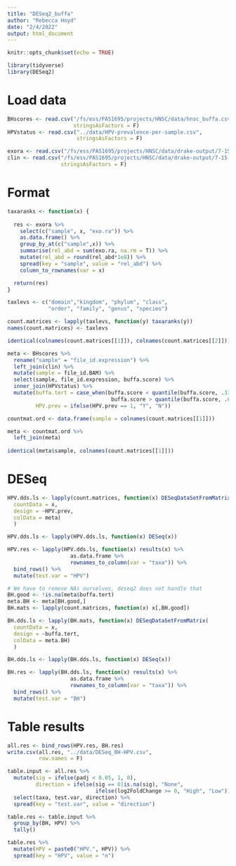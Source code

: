 ```yaml
---
title: "DESeq2_buffa"
author: "Rebecca Hoyd"
date: "2/4/2022"
output: html_document
---
```


```r
knitr::opts_chunk$set(echo = TRUE)

library(tidyverse)
library(DESeq2)
```

# Load data

```r
BHscores <- read.csv("/fs/ess/PAS1695/projects/HNSC/data/hnsc_buffa.csv",
                     stringsAsFactors = F)
HPVstatus <- read.csv("../data/HPV-prevalence-per-sample.csv",
                      stringsAsFactors = F)

exora <- read.csv("/fs/ess/PAS1695/projects/HNSC/data/drake-output/7-15-2021/7-15-2021_tcga_exora-with-taxonomy.csv", stringsAsFactors = F)
clin <- read.csv("/fs/ess/PAS1695/projects/HNSC/data/drake-output/7-15-2021/7-15-2021_tcga_clinical.csv", 
                 stringsAsFactors = F) 
```

# Format

```r
taxaranks <- function(x) {
  
  res <- exora %>%
    select(c("sample", x, "exo.ra")) %>%
    as.data.frame() %>%
    group_by_at(c("sample",x)) %>%
    summarise(rel_abd = sum(exo.ra, na.rm = T)) %>%
    mutate(rel_abd = round(rel_abd*1e8)) %>%
    spread(key = "sample", value = "rel_abd") %>%
    column_to_rownames(var = x)

  return(res)
}
```

```r
taxlevs <- c("domain","kingdom", "phylum", "class",
             "order", "family", "genus", "species")

count.matrices <- lapply(taxlevs, function(y) taxaranks(y))
names(count.matrices) <- taxlevs

identical(colnames(count.matrices[[1]]), colnames(count.matrices[[2]]))
```

```r
meta <- BHscores %>%
  rename("sample" = "file_id.expression") %>%
  left_join(clin) %>%
  mutate(sample = file_id.BAM) %>%
  select(sample, file_id.expression, buffa.score) %>%
  inner_join(HPVstatus) %>%
  mutate(buffa.tert = case_when(buffa.score < quantile(buffa.score, .3333) ~ 0,
                                 buffa.score > quantile(buffa.score, .6666) ~ 1),
         HPV.prev = ifelse(HPV.prev == 1, "Y", "N"))

countmat.ord <- data.frame(sample = colnames(count.matrices[[1]]))

meta <- countmat.ord %>%
  left_join(meta) 
  
identical(meta$sample, colnames(count.matrices[[1]]))

```

# DESeq

```r
HPV.dds.ls <- lapply(count.matrices, function(x) DESeqDataSetFromMatrix(
  countData = x,
  design = ~HPV.prev,
  colData = meta)
  )

HPV.dds.ls <- lapply(HPV.dds.ls, function(x) DESeq(x))

HPV.res <- lapply(HPV.dds.ls, function(x) results(x) %>%
                    as.data.frame %>%
                    rownames_to_column(var = "taxa")) %>%
  bind_rows() %>%
  mutate(test.var = "HPV")
```

```r
# We have to remove NAs ourselves, deseq2 does not handle that
BH.good <- !is.na(meta$buffa.tert)
meta.BH <- meta[BH.good,]
BH.mats <- lapply(count.matrices, function(x) x[,BH.good])

BH.dds.ls <- lapply(BH.mats, function(x) DESeqDataSetFromMatrix(
  countData = x,
  design = ~buffa.tert,
  colData = meta.BH)
  )

BH.dds.ls <- lapply(BH.dds.ls, function(x) DESeq(x))

BH.res <- lapply(BH.dds.ls, function(x) results(x) %>%
                    as.data.frame %>%
                    rownames_to_column(var = "taxa")) %>%
  bind_rows() %>%
  mutate(test.var = "BH")
```

# Table results

```r
all.res <- bind_rows(HPV.res, BH.res)
write.csv(all.res, "../data/DESeq_BH-HPV.csv",
          row.names = F)

table.input <- all.res %>%
  mutate(sig = ifelse(padj < 0.05, 1, 0),
         direction = ifelse(sig == 0|is.na(sig), "None",
                            ifelse(log2FoldChange >= 0, "High", "Low"))) %>%
  select(taxa, test.var, direction) %>%
  spread(key = "test.var", value = "direction")

table.res <- table.input %>%
  group_by(BH, HPV) %>%
  tally()
```

```r
table.res %>%
  mutate(HPV = paste0("HPV.", HPV)) %>%
  spread(key = "HPV", value = "n") 
```


